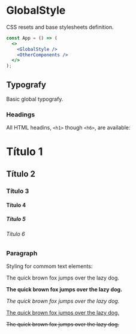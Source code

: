 
<Meta title="Styles/GlobalStyle" component="GlobalStyle" />

# GlobalStyle

CSS resets and base stylesheets definition.

```jsx
const App = () => (
  <>
    <GlobalStyle />
    <OtherComponents />
  </>
);
```

## Typografy

Basic global typografy.

### Headings

All HTML headins, `<h1>` though `<h6>`, are available:

<Preview>
  <Story name="Headings">
    <div>
      <h1>Título 1</h1>
      <h2>Título 2</h2>
      <h3>Título 3</h3>
      <h4>Título 4</h4>
      <h5>Título 5</h5>
      <h6>Título 6</h6>
    </div>
  </Story>
</Preview>

### Paragraph

Styling for commom text elements:

<Preview>
  <Story name="Paragraph">
    <div>
      <p>The quick brown fox jumps over the lazy dog.</p>
      <p>
        <strong>The quick brown fox jumps over the lazy dog.</strong>
      </p>
      <p>
        <em>The quick brown fox jumps over the lazy dog.</em>
      </p>
      <p>
        <u>The quick brown fox jumps over the lazy dog.</u>
      </p>
      <p>
        <s>The quick brown fox jumps over the lazy dog.</s>
      </p>
    </div>
  </Story>
</Preview>
